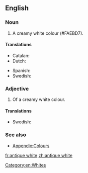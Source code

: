 ==English==

===Noun===
{{en-noun|-}}

# A creamy white colour (#FAEBD7).
#: {{colour panel|FAEBD7}}

====Translations====
{{trans-top|colour}}
* Catalan: {{t|ca|blanc trencat}}
* Dutch: {{t|nl|gebroken wit}}
{{trans-mid}}
* Spanish: {{t|es|blanco roto}}
* Swedish: {{t|sv|antikvit}}
{{trans-bottom}}

===Adjective===
{{en-adj|-}}

# Of a creamy white colour.

====Translations====
{{trans-top|colour}}
* Swedish: {{t|sv|antikvit}}
{{trans-mid}}
{{trans-bottom}}

===See also===
* [[Appendix:Colours]]

[[Category:en:Whites]]

[[fr:antique white]]
[[zh:antique white]]